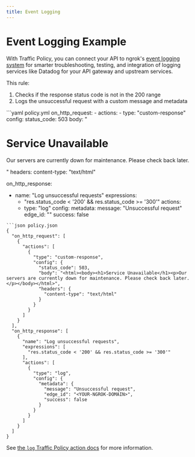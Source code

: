 ```yaml
---
title: Event Logging
---
```

# Event Logging Example

With Traffic Policy, you can connect your API to ngrok's [event logging system](/docs/obs/) for smarter troubleshooting, testing, and integration of logging services like Datadog for your API gateway and upstream services.

This rule:

1. Checks if the response status code is not in the 200 range
1. Logs the unsuccessful request with a custom message and metadata

<CodeGroup>
```yaml policy.yml
on_http_request:
  - actions:
    - type: "custom-response"
    config:
    status_code: 503
    body: "<html><body><h1>Service Unavailable</h1><p>Our servers are currently down for maintenance. Please check back later.</p></body></html>"
    headers:
    content-type: "text/html"


on_http_response:
  - name: "Log unsuccessful requests"
    expressions:
    - "res.status_code < '200' && res.status_code >= '300'"
    actions:
    - type: "log"
    config:
    metadata:
    message: "Unsuccessful request"
    edge_id: "<YOUR-NGROK-DOMAIN>"
    success: false
```
```json policy.json
{
  "on_http_request": [
    {
      "actions": [
        {
          "type": "custom-response",
          "config": {
            "status_code": 503,
            "body": "<html><body><h1>Service Unavailable</h1><p>Our servers are currently down for maintenance. Please check back later.</p></body></html>",
            "headers": {
              "content-type": "text/html"
            }
          }
        }
      ]
    }
  ],
  "on_http_response": [
    {
      "name": "Log unsuccessful requests",
      "expressions": [
        "res.status_code < '200' && res.status_code >= '300'"
      ],
      "actions": [
        {
          "type": "log",
          "config": {
            "metadata": {
              "message": "Unsuccessful request",
              "edge_id": "<YOUR-NGROK-DOMAIN>",
              "success": false
            }
          }
        }
      ]
    }
  ]
}
```
</CodeGroup>

See [the `log` Traffic Policy action docs](/traffic-policy/actions/log/) for more information.
